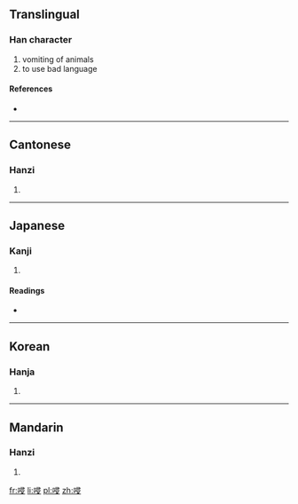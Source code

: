 {{also|吣}}
==Translingual==

===Han character===
{{Han char|rn=30|rad=口|as=07|sn=10|four=6704<sub>7</sub>|canj=口尸一水 (RSME)|ids=⿰口⿱⿱彐冖又}}

# vomiting of animals
# to use bad language

====References====
* {{Han ref|kx=0193.051|dkj=03748|dj=0413.140|hdz=10634.130|uh=551A|ud=21786|bh=D0F7|bd=53495}}

----

==Cantonese==

===Hanzi===
{{yue-hanzi|jyut=|y=cham3|sim=吣}}

# {{defn|lang=yue|sort=口07}}

----

==Japanese==

===Kanji===
{{ja-kanji|grade=|rs=口07}}

# {{defn|lang=ja|sort=口07}}

====Readings====
* {{ja-readings|on=[[しん]] (shin)|kun=}}

----

==Korean==

===Hanja===
{{ko-hanja|hangeul=침|rv=chim|mr=ch'im}}

# {{defn|lang=ko|sort=口07}}

----

==Mandarin==

===Hanzi===
{{cmn-hanzi|sim=吣|pin=[[qìn]] ([[qin4]])|wg=ch'in<sup>4</sup>}}

# {{defn|lang=cmn|sort=口07}}

[[fr:唚]]
[[li:唚]]
[[pl:唚]]
[[zh:唚]]
